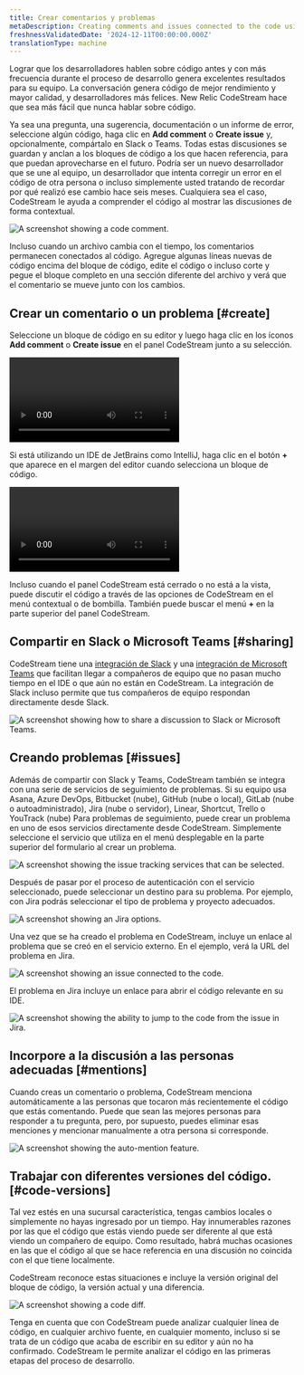 ```yaml
---
title: Crear comentarios y problemas
metaDescription: Creating comments and issues connected to the code using New Relic CodeStream.
freshnessValidatedDate: '2024-12-11T00:00:00.000Z'
translationType: machine
---
```










Lograr que los desarrolladores hablen sobre código antes y con más frecuencia durante el proceso de desarrollo genera excelentes resultados para su equipo. La conversación genera código de mejor rendimiento y mayor calidad, y desarrolladores más felices. New Relic CodeStream hace que sea más fácil que nunca hablar sobre código.

Ya sea una pregunta, una sugerencia, documentación o un informe de error, seleccione algún código, haga clic en <DoNotTranslate>**Add comment**</DoNotTranslate> o <DoNotTranslate>**Create issue**</DoNotTranslate> y, opcionalmente, compártalo en Slack o Teams. Todas estas discusiones se guardan y anclan a los bloques de código a los que hacen referencia, para que puedan aprovecharse en el futuro. Podría ser un nuevo desarrollador que se une al equipo, un desarrollador que intenta corregir un error en el código de otra persona o incluso simplemente usted tratando de recordar por qué realizó ese cambio hace seis meses. Cualquiera sea el caso, CodeStream le ayuda a comprender el código al mostrar las discusiones de forma contextual.

<img
  title="Code comment"
  alt="A screenshot showing a code comment."
  src={codestreamCommentGutterIcon}
/>

Incluso cuando un archivo cambia con el tiempo, los comentarios permanecen conectados al código. Agregue algunas líneas nuevas de código encima del bloque de código, edite el código o incluso corte y pegue el bloque completo en una sección diferente del archivo y verá que el comentario se mueve junto con los cambios.

## Crear un comentario o un problema [#create]

Seleccione un bloque de código en su editor y luego haga clic en los íconos <DoNotTranslate>**Add comment**</DoNotTranslate> o <DoNotTranslate>**Create issue**</DoNotTranslate> en el panel CodeStream junto a su selección.

<Video
  type="wistia"
  id="6nrpzbdclg"
/>

Si está utilizando un IDE de JetBrains como IntelliJ, haga clic en el botón <DoNotTranslate>**+**</DoNotTranslate> que aparece en el margen del editor cuando selecciona un bloque de código.

<Video
  type="wistia"
  id="xortx4hitk"
/>

Incluso cuando el panel CodeStream está cerrado o no está a la vista, puede discutir el código a través de las opciones de CodeStream en el menú contextual o de bombilla. También puede buscar el menú <DoNotTranslate>**+**</DoNotTranslate> en la parte superior del panel CodeStream.

## Compartir en Slack o Microsoft Teams [#sharing]

CodeStream tiene una [integración de Slack](/docs/codestream/code-discussion/slack-integration) y una [integración de Microsoft Teams](/docs/codestream/code-discussion/msteams-integration) que facilitan llegar a compañeros de equipo que no pasan mucho tiempo en el IDE o que aún no están en CodeStream. La integración de Slack incluso permite que tus compañeros de equipo respondan directamente desde Slack.

<img
  title="Sharing to Slack or Teams"
  alt="A screenshot showing how to share a discussion to Slack or Microsoft Teams."
  src={codestreamSharingOptions}
/>

## Creando problemas [#issues]

Además de compartir con Slack y Teams, CodeStream también se integra con una serie de servicios de seguimiento de problemas. Si su equipo usa Asana, Azure DevOps, Bitbucket (nube), GitHub (nube o local), GitLab (nube o autoadministrado), Jira (nube o servidor), Linear, Shortcut, Trello o YouTrack (nube) Para problemas de seguimiento, puede crear un problema en uno de esos servicios directamente desde CodeStream. Simplemente seleccione el servicio que utiliza en el menú desplegable en la parte superior del formulario al crear un problema.

<img
  title="Issue tracking services"
  alt="A screenshot showing the issue tracking services that can be selected."
  src={codestreamIssueTrackingIntegrations}
/>

Después de pasar por el proceso de autenticación con el servicio seleccionado, puede seleccionar un destino para su problema. Por ejemplo, con Jira podrás seleccionar el tipo de problema y proyecto adecuados.

<img
  title="Jira options"
  alt="A screenshot showing an Jira options."
  src={codestreamNewIssueJiraOptions}
/>

Una vez que se ha creado el problema en CodeStream, incluye un enlace al problema que se creó en el servicio externo. En el ejemplo, verá la URL del problema en Jira.

<img
  title="An issue connected to the code."
  alt="A screenshot showing an issue connected to the code."
  src={codestreamIssueExample}
/>

El problema en Jira incluye un enlace para abrir el código relevante en su IDE.

<img
  title="Open in IDE from Jira"
  alt="A screenshot showing the ability to jump to the code from the issue in Jira."
  src={codestreamCodestreamIssueonJira}
/>

## Incorpore a la discusión a las personas adecuadas [#mentions]

Cuando creas un comentario o problema, CodeStream menciona automáticamente a las personas que tocaron más recientemente el código que estás comentando. Puede que sean las mejores personas para responder a tu pregunta, pero, por supuesto, puedes eliminar esas menciones y mencionar manualmente a otra persona si corresponde.

<img
  title="auto-mention"
  alt="A screenshot showing the auto-mention feature."
  src={codestreamComposeCodemark}
/>

## Trabajar con diferentes versiones del código. [#code-versions]

Tal vez estés en una sucursal característica, tengas cambios locales o simplemente no hayas ingresado por un tiempo. Hay innumerables razones por las que el código que estás viendo puede ser diferente al que está viendo un compañero de equipo. Como resultado, habrá muchas ocasiones en las que el código al que se hace referencia en una discusión no coincida con el que tiene localmente.

CodeStream reconoce estas situaciones e incluye la versión original del bloque de código, la versión actual y una diferencia.

<img
  title="version diff"
  alt="A screenshot showing a code diff."
  src={codestreamCodemarkWithCodeDiff}
/>

Tenga en cuenta que con CodeStream puede analizar cualquier línea de código, en cualquier archivo fuente, en cualquier momento, incluso si se trata de un código que acaba de escribir en su editor y aún no ha confirmado. CodeStream le permite analizar el código en las primeras etapas del proceso de desarrollo.